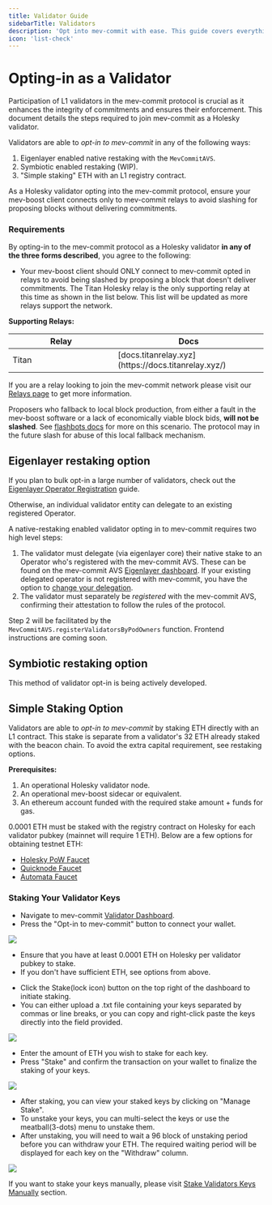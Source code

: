 ```yaml
---
title: Validator Guide
sidebarTitle: Validators
description: 'Opt into mev-commit with ease. This guide covers everything you need to do to passively interact with the mev-commit protocol as a validator.'
icon: 'list-check'
---
```


# Opting-in as a Validator

Participation of L1 validators in the mev-commit protocol is crucial as it enhances the integrity of commitments and ensures their enforcement. This document details the steps required to join mev-commit as a Holesky validator.

Validators are able to _opt-in to mev-commit_ in any of the following ways:

1. Eigenlayer enabled native restaking with the `MevCommitAVS`.
2. Symbiotic enabled restaking (WIP).
3. "Simple staking" ETH with an L1 registry contract.

<Warning>As a Holesky validator opting into the mev-commit protocol, ensure your mev-boost client connects only to mev-commit relays to avoid slashing for proposing blocks without delivering commitments.</Warning>

### Requirements

By opting-in to the mev-commit protocol as a Holesky validator **in any of the three forms described**, you agree to the following:

* Your mev-boost client should ONLY connect to mev-commit opted in relays to avoid being slashed by proposing a block that doesn't deliver commitments. The Titan Holesky relay is the only supporting relay at this time as shown in the list below. This list will be updated as more relays support the network.
  
**Supporting Relays:**  

<table>
  <thead>
    <tr>
      <th width="350">Relay</th>
      <th width="350">Docs</th>
    </tr>
  </thead>
  <tbody>
    <tr>
      <td>Titan</td>
      <td>[docs.titanrelay.xyz](https://docs.titanrelay.xyz/)</td>
    </tr>
  </tbody>
</table>

If you are a relay looking to join the mev-commit network please visit our [Relays page](/get-started/relays) to get more information.

Proposers who fallback to local block production, from either a fault in the mev-boost software or a lack of economically viable block bids, **will not be slashed**. See [flashbots docs](https://docs.flashbots.net/flashbots-mev-boost/architecture-overview/risks#liveness-and-local-fallback) for more on this scenario. The protocol may in the future slash for abuse of this local fallback mechanism.

## Eigenlayer restaking option

If you plan to bulk opt-in a large number of validators, check out the [Eigenlayer Operator Registration](/knowledge-base/eigenlayer-operator-registration) guide.

Otherwise, an individual validator entity can delegate to an existing registered Operator.

A native-restaking enabled validator opting in to mev-commit requires two high level steps:

1. The validator must delegate (via eigenlayer core) their native stake to an Operator who's registered with the mev-commit AVS. These can be found on the mev-commit AVS [Eigenlayer dashboard](https://holesky.eigenlayer.xyz/avs/0xcae2d8c15c603683c862f57850ef8ae550280432). If your existing delegated operator is not registered with mev-commit, you have the option to [change your delegation](https://docs.eigenlayer.xyz/eigenlayer/restaking-guides/restaking-user-guide/restaker-delegation/redelegation-process). 
2. The validator must separately be *registered* with the mev-commit AVS, confirming their attestation to follow the rules of the protocol.

Step 2 will be facilitated by the `MevCommitAVS.registerValidatorsByPodOwners` function. Frontend instructions are coming soon.

## Symbiotic restaking option

This method of validator opt-in is being actively developed. 

## Simple Staking Option

Validators are able to _opt-in to mev-commit_ by staking ETH directly with an L1 contract. This stake is separate from a validator's 32 ETH already staked with the beacon chain. To avoid the extra capital requirement, see restaking options.

**Prerequisites:**

1. An operational Holesky validator node.
2. An operational mev-boost sidecar or equivalent.
3. An ethereum account funded with the required stake amount + funds for gas.
  
0.0001 ETH must be staked with the registry contract on Holesky for each validator pubkey (mainnet will require 1 ETH). Below are a few options for obtaining testnet ETH:

* [Holesky PoW Faucet](https://holesky-faucet.pk910.de/)
* [Quicknode Faucet](https://faucet.quicknode.com/ethereum/holesky)
* [Automata Faucet](https://www.holeskyfaucet.io/)

### Staking Your Validator Keys

<Steps titleSize="h3">

  <Step title="Visit the Validator Dashboard">

- Navigate to mev-commit [Validator Dashboard](https://validators.mev-commit.xyz/).
- Press the "Opt-in to mev-commit" button to connect your wallet.

<Frame>
  <img src="/images/opt-in.gif" />
</Frame>

</Step>

<Step title="Acquire Testnet ETH">   

- Ensure that you have at least 0.0001 ETH on Holesky per validator pubkey to stake.
- If you don't have sufficient ETH, see options from above.

</Step>

<Step title="Stake Your Validator Keys"> 

- Click the Stake(lock icon) button on the top right of the dashboard to initiate staking.
- You can either upload a .txt file containing your keys separated by commas or line breaks, or you can copy and right-click paste the keys directly into the field provided.

<Frame>
  <img src="/images/upload-keys.gif" />
</Frame>

</Step>

<Step title="Enter Stake Amounts">  

- Enter the amount of ETH you wish to stake for each key.
- Press "Stake" and confirm the transaction on your wallet to finalize the staking of your keys.

<Frame>
  <img src="/images/stake.gif" />
</Frame>

</Step>

<Step title="Manage Your Staked Keys "> 

- After staking, you can view your staked keys by clicking on "Manage Stake".
- To unstake your keys, you can multi-select the keys or use the meatball(3-dots) menu to unstake them.
- After unstaking, you will need to wait a 96 block of unstaking period before you can withdraw your ETH. The required waiting period will be displayed for each key on the "Withdraw" column.

<Frame>
  <img src="/images/unstake.gif" />
</Frame>

</Step>

</Steps>  

If you want to stake your keys manually, please visit [Stake Validators Keys Manually](/developers/stake-validator-keys-manually) section.
